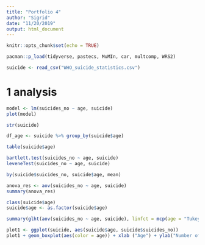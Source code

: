 ```yaml
---
title: "Portfolio 4"
author: "Sigrid"
date: "11/20/2019"
output: html_document
---
```


```r
knitr::opts_chunk$set(echo = TRUE)

pacman::p_load(tidyverse, pastecs, MuMIn, car, multcomp, WRS2)

```

```r

suicide <- read_csv("WHO_suicide_statistics.csv")

```

# 1 analysis 

```r

model <- lm(suicides_no ~ age, suicide)
plot(model)

str(suicide)

df_age <- suicide %>% group_by(suicide$age)

table(suicide$age)

bartlett.test(suicides_no ~ age, suicide)
leveneTest(suicides_no ~ age, suicide)

by(suicide$suicides_no, suicide$age, mean)

anova_res <- aov(suicides_no ~ age, suicide)
summary(anova_res)

class(suicide$age)
suicide$age <- as.factor(suicide$age)

summary(glht(aov(suicides_no ~ age, suicide), linfct = mcp(age = "Tukey")))

```
```r

plot1 <- ggplot(suicide, aes(suicide$age, suicide$suicides_no))
plot1 + geom_boxplot(aes(color = age)) + xlab ("Age") + ylab("Number of suicides") + theme_minimal()+ ggtitle("Number of suicides according to age from 1979-2016")


```

